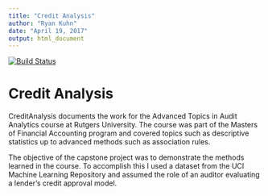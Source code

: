 ```yaml
---
title: "Credit Analysis"
author: "Ryan Kuhn"
date: "April 19, 2017"
output: html_document
---
```


[![Build Status](https://travis-ci.org/kuhnrl30/CreditAnalysis.svg?branch=master)](https://travis-ci.org/kuhnrl30/CreditAnalysis)

# Credit Analysis  

CreditAnalysis documents the work for the Advanced Topics in Audit Analytics course at Rutgers University.  The course was part of the Masters of Financial Accounting program and covered topics such as descriptive statistics up to advanced methods such as association rules.  

The objective of the capstone project was to demonstrate the methods learned in the course.  To accomplish this I used a dataset from the UCI Machine Learning Repository and assumed the role of an auditor evaluating a lender's credit approval model.